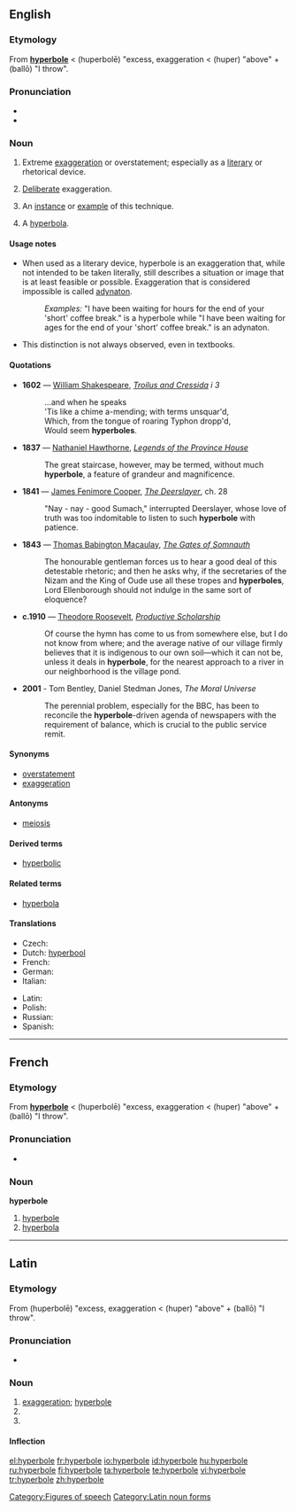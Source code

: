 {{was wotd|2006|May|5}}
{{wikipedia}}
==English==

===Etymology===
From {{etyl|la}} '''[[#Latin|hyperbole]]''' < {{etyl|grc}} '''{{polytonic|[[ὑπερβολή]]}}''' (huperbolē) "excess, exaggeration < '''{{polytonic|[[ὑπέρ]]}}''' (huper) "above" + '''{{polytonic|[[βάλλω]]}}''' (ballō) "I throw".

===Pronunciation===
* {{IPA|/haɪ'pɜ:bəli/}}
* {{audio|en-us-hyperbole.ogg|Audio (US)}}

===Noun===
{{en-noun}}

# {{uncountable}} Extreme [[exaggeration]] or overstatement; especially as a [[literary]] or rhetorical device.
# {{uncountable}} [[deliberate|Deliberate]] exaggeration.
# {{countable}} An [[instance]] or [[example]] of this technique.
# {{countable|obsolete}} A [[hyperbola]].

====Usage notes====
* When used as a literary device, hyperbole is an exaggeration that, while not intended to be taken literally, still describes a situation or image that is at least feasible or possible. Exaggeration that is considered impossible is called [[adynaton]].
*: ''Examples:'' "I have been waiting for hours for the end of your 'short' coffee break." is a hyperbole while "I have been waiting for ages for the end of your 'short' coffee break." is an adynaton.
* This distinction is not always observed, even in textbooks.

====Quotations====
{{timeline|
1600s=1602|
1800s=1837 1841 1843|
1900s=1910|
2000s=2001}}
* '''1602''' — [[w:William Shakespeare|William Shakespeare]], ''[[s:Troilus and Cressida|Troilus and Cressida]] i 3''
*: ...and when he speaks<br/>'Tis like a chime a-mending; with terms unsquar'd,<br/>Which, from the tongue of roaring Typhon dropp'd,<br/>Would seem '''hyperboles'''.
* '''1837''' — [[w:Nathaniel Hawthorne|Nathaniel Hawthorne]], ''[[s:Legends of the Province House|Legends of the Province House]]''
*: The great staircase, however, may be termed, without much '''hyperbole''', a feature of grandeur and magnificence.
* '''1841''' — [[w:James Fenimore Cooper|James Fenimore Cooper]], ''[[s:The Deerslayer|The Deerslayer]]'', ch. 28
*: "Nay - nay - good Sumach," interrupted Deerslayer, whose love of truth was too indomitable to listen to such '''hyperbole''' with patience.
* '''1843''' — [[w:Thomas Babington Macaulay|Thomas Babington Macaulay]], ''[[s:The Gates of Somnauth|The Gates of Somnauth]]''
*: The honourable gentleman forces us to hear a good deal of this detestable rhetoric; and then he asks why, if the secretaries of the Nizam and the King of Oude use all these tropes and '''hyperboles''', Lord Ellenborough should not indulge in the same sort of eloquence?
* '''c.1910''' — [[w:Theodore Roosevelt|Theodore Roosevelt]], ''[[s:Productive Scholarship|Productive Scholarship]]''
*: Of course the hymn has come to us from somewhere else, but I do not know from where; and the average native of our village firmly believes that it is indigenous to our own soil—which it can not be, unless it deals in '''hyperbole''', for the nearest approach to a river in our neighborhood is the village pond.
* '''2001''' - Tom Bentley, Daniel Stedman Jones, ''The Moral Universe''
*: The perennial problem, especially for the BBC, has been to reconcile the '''hyperbole'''-driven agenda of newspapers with the requirement of balance, which is crucial to the public service remit.

====Synonyms====
* [[overstatement]]
* [[exaggeration]]

====Antonyms====
* [[meiosis]]

====Derived terms====
* [[hyperbolic]]

====Related terms====
* [[hyperbola]]

====Translations====
{{trans-top|Rhetorical device}}
* Czech: {{t-|cs|nadsázka|f}}
* Dutch: [[hyperbool]]
* French: {{t+|fr|hyperbole|f}}
* German: {{t|de|Hyperbel|f}}
* Italian: {{t+|it|iperbole|f}}
{{trans-mid}}
* Latin: {{t-|la|hyperbole|f}}
* Polish: {{t+|pl|hiperbola|f}}
* Russian: {{t+|ru|утрирование|n|sc=Cyrl}}
* Spanish: {{t+|es|hipérbole|f}}
{{trans-bottom}}

[[Category:Figures of speech]]

----

==French==

===Etymology===
From {{etyl|la|fr}} '''[[#Latin|hyperbole]]''' < {{etyl|grc|fr}} '''{{polytonic|[[ὑπερβολή]]}}''' (huperbolē) "excess, exaggeration < '''{{polytonic|[[ὑπέρ]]}}''' (huper) "above" + '''{{polytonic|[[βάλλω]]}}''' (ballō) "I throw".

===Pronunciation===
* {{IPA|/ipɛʀbɔl/|lang=fr}}

===Noun===
'''hyperbole''' {{f}}

# [[hyperbole#English|hyperbole]]
# [[hyperbola]]

----

==Latin==

===Etymology===
From {{etyl|grc|la}} '''{{polytonic|[[ὑπερβολή]]}}''' (huperbolē) "excess, exaggeration < '''{{polytonic|[[ὑπέρ]]}}''' (huper) "above" + '''{{polytonic|[[βάλλω]]}}''' (ballō) "I throw".

===Pronunciation===
* {{IPA|/hʏˈpɛːrbɔleː/|lang=la}}

===Noun===
{{la-noun|hyperbolē|hyperboles#Latin|hyperbolēs|f|first}}

# [[exaggeration]]; [[#English|hyperbole]]
# {{inflection of|hyperbole|hyperbolē|abl|s|lang=la}}
# {{inflection of|hyperbole|hyperbolē|voc|s|lang=la}}

====Inflection====
{{ladecl1}} {{italbrac|Greek pattern}}
{{la-decl-1st-Greek|hyperbol}}

[[Category:Latin noun forms]]

[[el:hyperbole]]
[[fr:hyperbole]]
[[io:hyperbole]]
[[id:hyperbole]]
[[hu:hyperbole]]
[[ru:hyperbole]]
[[fi:hyperbole]]
[[ta:hyperbole]]
[[te:hyperbole]]
[[vi:hyperbole]]
[[tr:hyperbole]]
[[zh:hyperbole]]